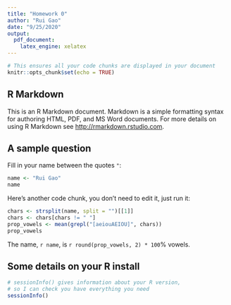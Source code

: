 ---
title: "Homework 0"
author: "Rui Gao"
date: "9/25/2020"
output:
  pdf_document:
    latex_engine: xelatex
---

```{r setup, include=FALSE}
# This ensures all your code chunks are displayed in your document
knitr::opts_chunk$set(echo = TRUE)
```

## R Markdown

This is an R Markdown document. Markdown is a simple formatting syntax for authoring HTML, PDF, and MS Word documents. For more details on using R Markdown see <http://rmarkdown.rstudio.com>.

## A sample question

Fill in your name between the quotes `"`:
```{r}
name <- "Rui Gao"
name
```

Here's another code chunk, you don't need to edit it, just run it:
```{r}
chars <- strsplit(name, split = "")[[1]]
chars <- chars[chars != " "]
prop_vowels <- mean(grepl("[aeiouAEIOU]", chars))
prop_vowels
```

The name, `r name`, is `r round(prop_vowels, 2) * 100`% vowels.

## Some details on your R install

```{r}
# sessionInfo() gives information about your R version,
# so I can check you have everything you need
sessionInfo()
```

